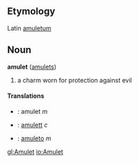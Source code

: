 ==Etymology==
Latin [[amuletum]]
==Noun==
'''amulet''' ([[amulets]])

#a charm worn for protection against evil

====Translations====

*{{pl}}: amulet ''m''
*{{sv}}: [[amulett]] ''c''
*{{es}}: [[amuleto]] ''m''

[[gl:Amulet]]
[[io:Amulet]]